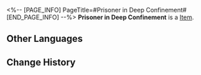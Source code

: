<%-- [PAGE_INFO]
PageTitle=#Prisoner in Deep Confinement#
[END_PAGE_INFO] --%>
{{Item Infobox
|id          = 81162
|image       = Item Prisoner in Deep Confinement.png
|type        = 
|invCategory = 
|rarity      = 3
|effect      = 
|description = 
}}
'''Prisoner in Deep Confinement''' is a [[Item]].

==Other Languages==
{{Other Languages
|en   = Prisoner in Deep Confinement
|zhs  = 幽锁深牢的系囚
|zht  = 幽鎖深牢的繫囚
|ja   = 深い牢獄の囚人
|ko   = 깊은 감옥에 수감된 죄수
|es   = Prisionero aislado
|fr   = Prisonnier enchaîné
|ru   = Пленник мрачной темницы
|th   = Prisoner in Deep Confinement
|vi   = Tù Nhân Ngục Tối
|de   = Gefangene in tiefem Gewahrsam
|id   = Prisoner in Deep Confinement
|pt   = Prisioneiro em Confinamento Profundo
}}

==Change History==
{{Change History|2.0}}